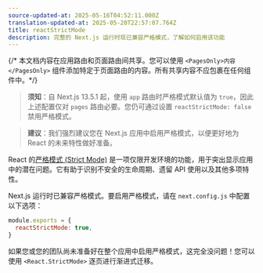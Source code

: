 ```yaml
---
source-updated-at: 2025-05-16T04:52:11.000Z
translation-updated-at: 2025-05-20T22:57:07.764Z
title: reactStrictMode
description: 完整的 Next.js 运行时现已兼容严格模式，了解如何启用该功能
---
```


{/* 本文档内容在应用路由和页面路由间共享。您可以使用 `<PagesOnly>内容</PagesOnly>` 组件添加特定于页面路由的内容。所有共享内容不应包裹在任何组件中。*/}

> **须知**：自 Next.js 13.5.1 起，使用 `app` 路由时严格模式默认值为 `true`，因此上述配置仅对 `pages` 路由必要。您仍可通过设置 `reactStrictMode: false` 禁用严格模式。

> **建议**：我们强烈建议您在 Next.js 应用中启用严格模式，以便更好地为 React 的未来特性做好准备。

React 的[严格模式 (Strict Mode)](https://react.dev/reference/react/StrictMode) 是一项仅限开发环境的功能，用于突出显示应用中的潜在问题。它有助于识别不安全的生命周期、遗留 API 使用以及其他多项特性。

Next.js 运行时已兼容严格模式。要启用严格模式，请在 `next.config.js` 中配置以下选项：

```js filename="next.config.js"
module.exports = {
  reactStrictMode: true,
}
```

如果您或您的团队尚未准备好在整个应用中启用严格模式，这完全没问题！您可以使用 `<React.StrictMode>` 逐页进行渐进式迁移。
